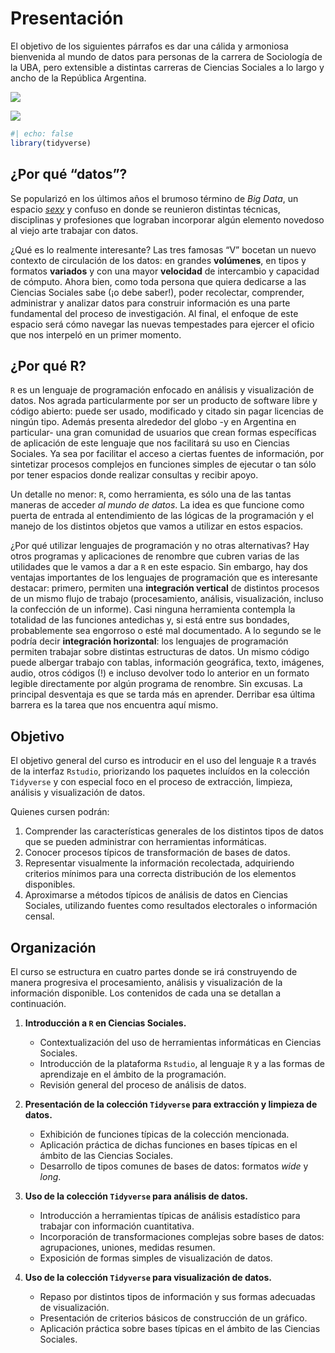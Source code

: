 # Presentación {.unnumbered}

El objetivo de los siguientes párrafos es dar una cálida y armoniosa bienvenida al mundo de datos para personas de la carrera de Sociología de la UBA, pero extensible a distintas carreras de Ciencias Sociales a lo largo y ancho de la República Argentina.

::: {layout-ncol="2"}
![](img/pj_provincia_boxplot.jpg)

![](img/uxp_PBA.jpg)
:::

```r
#| echo: false
library(tidyverse)
```

## ¿Por qué "datos"?

Se popularizó en los últimos años el brumoso término de *Big Data*, un espacio [*sexy*](https://www.infobae.com/tecno/2017/05/09/cientifico-de-datos-por-que-es-la-profesion-mas-sexy-del-siglo-xxi/) y confuso en donde se reunieron distintas técnicas, disciplinas y profesiones que lograban incorporar algún elemento novedoso al viejo arte trabajar con datos.

¿Qué es lo realmente interesante? Las tres famosas "V" bocetan un nuevo contexto de circulación de los datos: en grandes **volúmenes**, en tipos y formatos **variados** y con una mayor **velocidad** de intercambio y capacidad de cómputo. Ahora bien, como toda persona que quiera dedicarse a las Ciencias Sociales sabe (¡o debe saber!), poder recolectar, comprender, administrar y analizar datos para construir información es una parte fundamental del proceso de investigación. Al final, el enfoque de este espacio será cómo navegar las nuevas tempestades para ejercer el oficio que nos interpeló en un primer momento.

## ¿Por qué R?

`R` es un lenguaje de programación enfocado en análisis y visualización de datos. Nos agrada particularmente por ser un producto de software libre y código abierto: puede ser usado, modificado y citado sin pagar licencias de ningún tipo. Además presenta alrededor del globo -y en Argentina en particular- una gran comunidad de usuarios que crean formas específicas de aplicación de este lenguaje que nos facilitará su uso en Ciencias Sociales. Ya sea por facilitar el acceso a ciertas fuentes de información, por sintetizar procesos complejos en funciones simples de ejecutar o tan sólo por tener espacios donde realizar consultas y recibir apoyo.

Un detalle no menor: `R`, como herramienta, es sólo una de las tantas maneras de acceder *al mundo de datos*. La idea es que funcione como puerta de entrada al entendimiento de las lógicas de la programación y el manejo de los distintos objetos que vamos a utilizar en estos espacios.

¿Por qué utilizar lenguajes de programación y no otras alternativas? Hay otros programas y aplicaciones de renombre que cubren varias de las utilidades que le vamos a dar a `R` en este espacio. Sin embargo, hay dos ventajas importantes de los lenguajes de programación que es interesante destacar: primero, permiten una **integración vertical** de distintos procesos de un mismo flujo de trabajo (procesamiento, análisis, visualización, incluso la confección de un informe). Casi ninguna herramienta contempla la totalidad de las funciones antedichas y, si está entre sus bondades, probablemente sea engorroso o esté mal documentado. A lo segundo se le podría decir **integración horizontal**: los lenguajes de programación permiten trabajar sobre distintas estructuras de datos. Un mismo código puede albergar trabajo con tablas, información geográfica, texto, imágenes, audio, otros códigos (!) e incluso devolver todo lo anterior en un formato legible directamente por algún programa de renombre. Sin excusas. La principal desventaja es que se tarda más en aprender. Derribar esa última barrera es la tarea que nos encuentra aquí mismo.

## Objetivo

El objetivo general del curso es introducir en el uso del lenguaje `R` a través de la interfaz `Rstudio`, priorizando los paquetes incluídos en la colección `Tidyverse` y con especial foco en el proceso de extracción, limpieza, análisis y visualización de datos.

Quienes cursen podrán:

1.  Comprender las características generales de los distintos tipos de datos que se pueden administrar con herramientas informáticas.
2.  Conocer procesos típicos de transformación de bases de datos.
3.  Representar visualmente la información recolectada, adquiriendo criterios mínimos para una correcta distribución de los elementos disponibles.
4.  Aproximarse a métodos típicos de análisis de datos en Ciencias Sociales, utilizando fuentes como resultados electorales o información censal.

## Organización

El curso se estructura en cuatro partes donde se irá construyendo de manera progresiva el procesamiento, análisis y visualización de la información disponible. Los contenidos de cada una se detallan a continuación.

1.  **Introducción a `R` en Ciencias Sociales.**

    -   Contextualización del uso de herramientas informáticas en Ciencias Sociales. 
    -   Introducción de la plataforma `Rstudio`, al lenguaje `R` y a las formas de aprendizaje en el ámbito de la programación. 
    -   Revisión general del proceso de análisis de datos.

2.  **Presentación de la colección `Tidyverse` para extracción y limpieza de datos.**

    -   Exhibición de funciones típicas de la colección mencionada. 
    -   Aplicación práctica de dichas funciones en bases típicas en el ámbito de las Ciencias Sociales. 
    -   Desarrollo de tipos comunes de bases de datos: formatos *wide* y *long*.

3.  **Uso de la colección `Tidyverse` para análisis de datos.**

    -   Introducción a herramientas típicas de análisis estadístico para trabajar con información cuantitativa. 
    -   Incorporación de transformaciones complejas sobre bases de datos: agrupaciones, uniones, medidas resumen. 
    -   Exposición de formas simples de visualización de datos. 

4.  **Uso de la colección `Tidyverse` para visualización de datos.**

    -   Repaso por distintos tipos de información y sus formas adecuadas de visualización.
    -   Presentación de criterios básicos de construcción de un gráfico.
    -   Aplicación práctica sobre bases típicas en el ámbito de las Ciencias Sociales.


